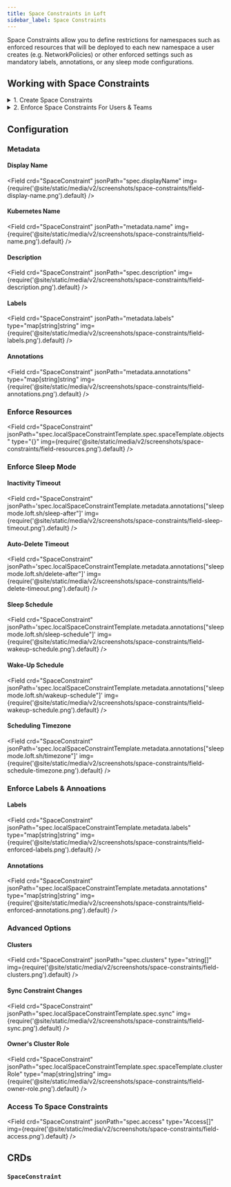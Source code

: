 ```yaml
---
title: Space Constraints in Loft
sidebar_label: Space Constraints
---
```




Space Constraints allow you to define restrictions for namespaces such as enforced resources that will be deployed to each new namespace a user creates (e.g. NetworkPolicies) or other enforced settings such as mandatory labels, annotations, or any sleep mode configurations.

## Working with Space Constraints

<details>
  <summary>1. Create Space Constraints</summary>
  <FragmentSpaceContraintsCreateUI/>
</details>

<details>
  <summary>2. Enforce Space Constraints For Users & Teams</summary>
  <FragmentSpaceContraintsEnforceUI/>
</details>


## Configuration

### Metadata

#### Display Name
<Field crd="SpaceConstraint" jsonPath="spec.displayName" img={require('@site/static/media/v2/screenshots/space-constraints/field-display-name.png').default} />

#### Kubernetes Name
<Field crd="SpaceConstraint" jsonPath="metadata.name" img={require('@site/static/media/v2/screenshots/space-constraints/field-name.png').default} />

#### Description
<Field crd="SpaceConstraint" jsonPath="spec.description" img={require('@site/static/media/v2/screenshots/space-constraints/field-description.png').default} />

#### Labels
<Field crd="SpaceConstraint" jsonPath="metadata.labels" type="map[string]string" img={require('@site/static/media/v2/screenshots/space-constraints/field-labels.png').default} />

#### Annotations
<Field crd="SpaceConstraint" jsonPath="metadata.annotations" type="map[string]string" img={require('@site/static/media/v2/screenshots/space-constraints/field-annotations.png').default} />


### Enforce Resources
<Field crd="SpaceConstraint" jsonPath="spec.localSpaceConstraintTemplate.spec.spaceTemplate.objects" type="{}" img={require('@site/static/media/v2/screenshots/space-constraints/field-resources.png').default} />


### Enforce Sleep Mode

#### Inactivity Timeout
<Field crd="SpaceConstraint" jsonPath='spec.localSpaceConstraintTemplate.metadata.annotations["sleepmode.loft.sh/sleep-after"]' img={require('@site/static/media/v2/screenshots/space-constraints/field-sleep-timeout.png').default} />

#### Auto-Delete Timeout
<Field crd="SpaceConstraint" jsonPath='spec.localSpaceConstraintTemplate.metadata.annotations["sleepmode.loft.sh/delete-after"]' img={require('@site/static/media/v2/screenshots/space-constraints/field-delete-timeout.png').default} />

#### Sleep Schedule
<Field crd="SpaceConstraint" jsonPath='spec.localSpaceConstraintTemplate.metadata.annotations["sleepmode.loft.sh/sleep-schedule"]' img={require('@site/static/media/v2/screenshots/space-constraints/field-wakeup-schedule.png').default} />

#### Wake-Up Schedule
<Field crd="SpaceConstraint" jsonPath='spec.localSpaceConstraintTemplate.metadata.annotations["sleepmode.loft.sh/wakeup-schedule"]' img={require('@site/static/media/v2/screenshots/space-constraints/field-wakeup-schedule.png').default} />

#### Scheduling Timezone
<Field crd="SpaceConstraint" jsonPath='spec.localSpaceConstraintTemplate.metadata.annotations["sleepmode.loft.sh/timezone"]' img={require('@site/static/media/v2/screenshots/space-constraints/field-schedule-timezone.png').default} />

### Enforce Labels & Annoations

#### Labels
<Field crd="SpaceConstraint" jsonPath="spec.localSpaceConstraintTemplate.metadata.labels" type="map[string]string" img={require('@site/static/media/v2/screenshots/space-constraints/field-enforced-labels.png').default} />

#### Annotations
<Field crd="SpaceConstraint" jsonPath="spec.localSpaceConstraintTemplate.metadata.annotations" type="map[string]string" img={require('@site/static/media/v2/screenshots/space-constraints/field-enforced-annotations.png').default} />


### Advanced Options

#### Clusters
<Field crd="SpaceConstraint" jsonPath="spec.clusters" type="string[]" img={require('@site/static/media/v2/screenshots/space-constraints/field-clusters.png').default} />

#### Sync Constraint Changes
<Field crd="SpaceConstraint" jsonPath="spec.localSpaceConstraintTemplate.spec.sync" img={require('@site/static/media/v2/screenshots/space-constraints/field-sync.png').default} />

#### Owner's Cluster Role
<Field crd="SpaceConstraint" jsonPath="spec.localSpaceConstraintTemplate.spec.spaceTemplate.clusterRole" type="map[string]string" img={require('@site/static/media/v2/screenshots/space-constraints/field-owner-role.png').default} />


### Access To Space Constraints
<Field crd="SpaceConstraint" jsonPath="spec.access" type="Access[]" img={require('@site/static/media/v2/screenshots/space-constraints/field-access.png').default} />


## CRDs

### `SpaceConstraint`
<APISpec pointer="#/components/schemas/com.github.loft-sh.api.pkg.apis.management.v1.SpaceConstraint" />
